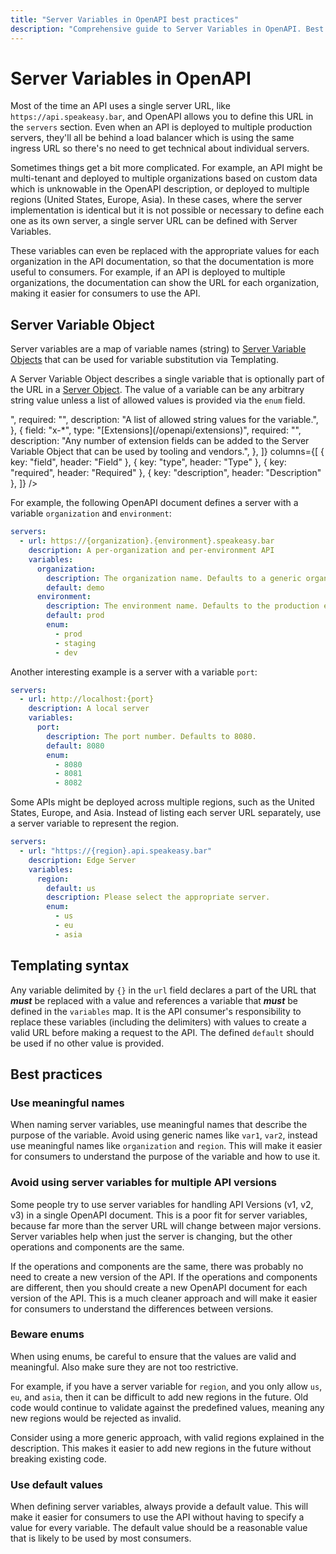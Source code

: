 ```yaml
---
title: "Server Variables in OpenAPI best practices"
description: "Comprehensive guide to Server Variables in OpenAPI. Best practices for API design, documentation, and implementation."
---
```



# Server Variables in OpenAPI

Most of the time an API uses a single server URL, like `https://api.speakeasy.bar`, and OpenAPI allows you to define this URL in the `servers` section. Even when an API is deployed to multiple production servers, they'll all be behind a load balancer which is using the same ingress URL so there's no need to get technical about individual servers.

Sometimes things get a bit more complicated. For example, an API might be multi-tenant and deployed to multiple organizations based on custom data which is unknowable in the OpenAPI description, or deployed to multiple regions (United States, Europe, Asia). In these cases, where the server implementation is identical but it is not possible or necessary to define each one as its own server, a single server URL can be defined with Server Variables.

These variables can even be replaced with the appropriate values for each organization in the API documentation, so that the documentation is more useful to consumers. For example, if an API is deployed to multiple organizations, the documentation can show the URL for each organization, making it easier for consumers to use the API.

## Server Variable Object

Server variables are a map of variable names (string) to [Server Variable Objects](/openapi/servers/server-variables#server-variable-object) that can be used for variable substitution via Templating.

A Server Variable Object describes a single variable that is optionally part of the URL in a [Server Object](/openapi/servers). The value of a variable can be any arbitrary string value unless a list of allowed values is provided via the `enum` field.

<Table
  data={[
    {
      field: "description",
      type: "String",
      required: "",
      description:
        "A description of the variable. [CommonMark syntax](https://spec.commonmark.org/) can be used to provide a rich description.",
    },
    {
      field: "default",
      type: "String",
      required: "✅",
      description:
        "The default value of the variable. A variable is always of type _string_. If `enum` is provided this **_must_** be one of the values in the `enum` array.",
    },
    {
      field: "enum",
      type: "List<string>",
      required: "",
      description: "A list of allowed string values for the variable.",
    },
    {
      field: "x-*",
      type: "[Extensions](/openapi/extensions)",
      required: "",
      description:
        "Any number of extension fields can be added to the Server Variable Object that can be used by tooling and vendors.",
    },
  ]}
  columns={[
    { key: "field", header: "Field" },
    { key: "type", header: "Type" },
    { key: "required", header: "Required" },
    { key: "description", header: "Description" },
  ]}
/>

For example, the following OpenAPI document defines a server with a variable `organization` and `environment`:

```yaml
servers:
  - url: https://{organization}.{environment}.speakeasy.bar
    description: A per-organization and per-environment API
    variables:
      organization:
        description: The organization name. Defaults to a generic organization.
        default: demo
      environment:
        description: The environment name. Defaults to the production environment.
        default: prod
        enum:
          - prod
          - staging
          - dev
```

Another interesting example is a server with a variable `port`:

```yaml
servers:
  - url: http://localhost:{port}
    description: A local server
    variables:
      port:
        description: The port number. Defaults to 8080.
        default: 8080
        enum:
          - 8080
          - 8081
          - 8082
```

Some APIs might be deployed across multiple regions, such as the United States, Europe, and Asia. Instead of listing each server URL separately, use a server variable to represent the region.

```yaml
servers:
  - url: "https://{region}.api.speakeasy.bar"
    description: Edge Server
    variables:
      region:
        default: us
        description: Please select the appropriate server.
        enum:
          - us
          - eu
          - asia
```

## Templating syntax

Any variable delimited by `{}` in the `url` field declares a part of the URL that **_must_** be replaced with a value and references a variable that **_must_** be defined in the `variables` map. It is the API consumer's responsibility to replace these variables (including the delimiters) with values to create a valid URL before making a request to the API. The defined `default` should be used if no other value is provided.

## Best practices

### Use meaningful names

When naming server variables, use meaningful names that describe the purpose of the variable. Avoid using generic names like `var1`, `var2`, instead use meaningful names like `organization` and `region`. This will make it easier for consumers to understand the purpose of the variable and how to use it.

### Avoid using server variables for multiple API versions

Some people try to use server variables for handling API Versions (v1, v2, v3) in a single OpenAPI document. This is a poor fit for server variables, because far more than the server URL will change between major versions. Server variables help when just the server is changing, but the other operations and components are the same.

If the operations and components are the same, there was probably no need to create a new version of the API. If the operations and components are different, then you should create a new OpenAPI document for each version of the API. This is a much cleaner approach and will make it easier for consumers to understand the differences between versions.

### Beware enums

When using enums, be careful to ensure that the values are valid and meaningful. Also make sure they are not too restrictive.

For example, if you have a server variable for `region`, and you only allow `us`, `eu`, and `asia`, then it can be difficult to add new regions in the future. Old code would continue to validate against the predefined values, meaning any new regions would be rejected as invalid.

Consider using a more generic approach, with valid regions explained in the description. This makes it easier to add new regions in the future without breaking existing code.

### Use default values

When defining server variables, always provide a default value. This will make it easier for consumers to use the API without having to specify a value for every variable. The default value should be a reasonable value that is likely to be used by most consumers.
